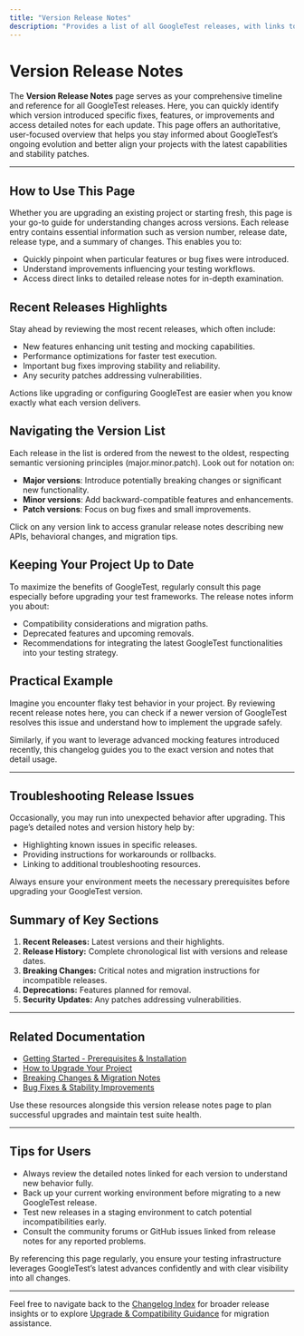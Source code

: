 ```yaml
---
title: "Version Release Notes"
description: "Provides a list of all GoogleTest releases, with links to detailed notes for each version. Users can quickly find which version introduced specific changes, as well as access a summary of recent and past updates."
---
```


# Version Release Notes

The **Version Release Notes** page serves as your comprehensive timeline and reference for all GoogleTest releases. Here, you can quickly identify which version introduced specific fixes, features, or improvements and access detailed notes for each update. This page offers an authoritative, user-focused overview that helps you stay informed about GoogleTest’s ongoing evolution and better align your projects with the latest capabilities and stability patches.

---

## How to Use This Page

Whether you are upgrading an existing project or starting fresh, this page is your go-to guide for understanding changes across versions. Each release entry contains essential information such as version number, release date, release type, and a summary of changes. This enables you to:

- Quickly pinpoint when particular features or bug fixes were introduced.
- Understand improvements influencing your testing workflows.
- Access direct links to detailed release notes for in-depth examination.

## Recent Releases Highlights

Stay ahead by reviewing the most recent releases, which often include:

- New features enhancing unit testing and mocking capabilities.
- Performance optimizations for faster test execution.
- Important bug fixes improving stability and reliability.
- Any security patches addressing vulnerabilities.

Actions like upgrading or configuring GoogleTest are easier when you know exactly what each version delivers.

## Navigating the Version List

Each release in the list is ordered from the newest to the oldest, respecting semantic versioning principles (major.minor.patch). Look out for notation on:

- **Major versions**: Introduce potentially breaking changes or significant new functionality.
- **Minor versions**: Add backward-compatible features and enhancements.
- **Patch versions**: Focus on bug fixes and small improvements.

Click on any version link to access granular release notes describing new APIs, behavioral changes, and migration tips.

## Keeping Your Project Up to Date

To maximize the benefits of GoogleTest, regularly consult this page especially before upgrading your test frameworks. The release notes inform you about:

- Compatibility considerations and migration paths.
- Deprecated features and upcoming removals.
- Recommendations for integrating the latest GoogleTest functionalities into your testing strategy.

## Practical Example

Imagine you encounter flaky test behavior in your project. By reviewing recent release notes here, you can check if a newer version of GoogleTest resolves this issue and understand how to implement the upgrade safely.

Similarly, if you want to leverage advanced mocking features introduced recently, this changelog guides you to the exact version and notes that detail usage.

---

## Troubleshooting Release Issues

Occasionally, you may run into unexpected behavior after upgrading. This page’s detailed notes and version history help by:

- Highlighting known issues in specific releases.
- Providing instructions for workarounds or rollbacks.
- Linking to additional troubleshooting resources.

Always ensure your environment meets the necessary prerequisites before upgrading your GoogleTest version.

## Summary of Key Sections

1. **Recent Releases:** Latest versions and their highlights.
2. **Release History:** Complete chronological list with versions and release dates.
3. **Breaking Changes:** Critical notes and migration instructions for incompatible releases.
4. **Deprecations:** Features planned for removal.
5. **Security Updates:** Any patches addressing vulnerabilities.

---

## Related Documentation

- [Getting Started - Prerequisites & Installation](https://github.com/google/googletest/tree/main/docs/getting-started/setup-installation/prerequisites-requirements)
- [How to Upgrade Your Project](https://github.com/google/googletest/tree/main/docs/changelog/upgrade-guidance/upgrade-instructions)
- [Breaking Changes & Migration Notes](https://github.com/google/googletest/tree/main/docs/changelog/upgrade-guidance/breaking-changes)
- [Bug Fixes & Stability Improvements](https://github.com/google/googletest/tree/main/docs/changelog/issue-resolution/bugfix-summary)

Use these resources alongside this version release notes page to plan successful upgrades and maintain test suite health.

---

## Tips for Users

- Always review the detailed notes linked for each version to understand new behavior fully.
- Back up your current working environment before migrating to a new GoogleTest release.
- Test new releases in a staging environment to catch potential incompatibilities early.
- Consult the community forums or GitHub issues linked from release notes for any reported problems.

<Check>
By referencing this page regularly, you ensure your testing infrastructure leverages GoogleTest’s latest advances confidently and with clear visibility into all changes.
</Check>

---

Feel free to navigate back to the [Changelog Index](/changelog/release-history) for broader release insights or to explore [Upgrade & Compatibility Guidance](/changelog/upgrade-guidance) for migration assistance.
